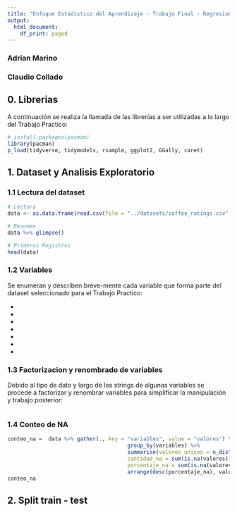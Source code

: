 ```yaml
---
title: "Enfoque Estadistico del Aprendizaje - Trabajo Final - Regresion Bayesiana"
output:
  html_document:
    df_print: paged
---
```


### Adrian Marino

### Claudio Collado


## 0. Librerias

A continuación se realiza la llamada de las librerías a ser utilizadas a lo largo del Trabajo Practico:

```r
# install.packages(pacman)
library(pacman)
p_load(tidyverse, tidymodels, rsample, ggplot2, GGally, caret)
```

## 1. Dataset y Analisis Exploratorio

### 1.1 Lectura del dataset

```r
# Lectura
data <- as.data.frame(read.csv(file = "../datasets/coffee_ratings.csv", encoding='UTF-8'))

# Resumen
data %>% glimpse()
```

```r
# Primeros Registros
head(data)
```

### 1.2 Variables

Se enumeran y describen breve-mente cada variable que forma parte del dataset seleccionado para el Trabajo Practico:

-
-
-
-
-
-
-

### 1.3 Factorizacion y renombrado de variables

Debido al tipo de dato y largo de los strings de algunas variables se procede a factorizar y renombrar variables para simplificar la manipulación y trabajo posterior:

```r



```


### 1.4 Conteo de NA


```r
conteo_na =  data %>% gather(., key = "variables", value = "valores") %>% 
                                      group_by(variables) %>% 
                                      summarise(valores_unicos = n_distinct(valores),
                                      cantidad_na = sum(is.na(valores)),        
                                      porcentaje_na = sum(is.na(valores))/nrow(train)*100) %>% 
                                      arrange(desc(porcentaje_na), valores_unicos) 
conteo_na
```

## 2. Split train - test


```r


```

